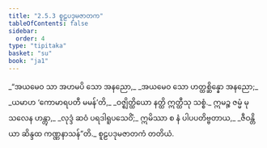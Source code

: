 ```yaml
---
title: "2.5.3 စူဠပဒုမဇာတက"
tableOfContents: false
sidebar:
  order: 4
type: "tipitaka"
basket: "su"
book: "ja1"
---
```



<DynamicBreadcrumb />

<Division number="85" book="ja1">

<Paragraph number="476" type="verses" book="ja1">
_“အယမေဝ သာ အဟမပိ သော အနညော,_  
_အယမေဝ သော ဟတ္ထစ္ဆိန္နော အနညော;_  
_ယမာဟ ‘ကောမာရပတီ မမန်’တိ,_  
_ဝဇ္ဈိတ္ထိယော နတ္ထိ ဣတ္ထီသု သစ္စံ._  

</Paragraph>

</Division>
<Division number="86" book="ja1">

<Paragraph number="477" book="ja1">
ဣမဉ္စ ဇမ္မံ မုသလေန ဟန္တွာ,_  
_လုဒ္ဒံ ဆဝံ ပရဒါရူပသေဝိံ;_  
ဣမိဿာ စ နံ ပါပပတိဗ္ဗတာယ,_  
_ဇီဝန္တိယာ ဆိန္ဒထ ကဏ္ဏနာသန်”တိ._  


</Paragraph>
</Division>

<Paragraph number="478" type="center" book="ja1">
စူဠပဒုမဇာတကံ တတိယံ.
</Paragraph>